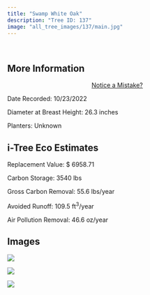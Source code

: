 ```yaml
---
title: "Swamp White Oak"
description: "Tree ID: 137"
image: "all_tree_images/137/main.jpg"
---
```


<br>

## **More Information**
::: column-margin
<center><a class="button" href="https://forms.gle/W6f5nwYxrM33hF4f7">Notice a Mistake?</a></center>
:::


Date Recorded:  10/23/2022

Diameter at Breast Height:  26.3  inches

Planters:  Unknown

## **i-Tree Eco Estimates**


 Replacement Value: $ 6958.71

 Carbon Storage:  3540  lbs

 Gross Carbon Removal:  55.6  lbs/year

 Avoided Runoff:  109.5  ft<sup>3</sup>/year

 Air Pollution Removal:  46.6  oz/year

## **Images**


 ![](all_tree_images/137/IMG_6877.jpg)

 ![](all_tree_images/137/IMG_6879.jpg)

 ![](all_tree_images/137/main.jpg)
